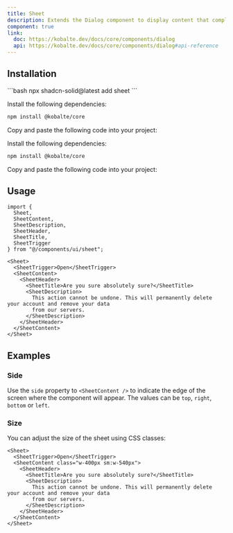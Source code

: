 ```yaml
---
title: Sheet
description: Extends the Dialog component to display content that complements the main content of the screen.
component: true
link:
  doc: https://kobalte.dev/docs/core/components/dialog
  api: https://kobalte.dev/docs/core/components/dialog#api-reference
---
```



<ComponentPreview name="sheet-demo" client:only="solid-js" />

## Installation

<ComponentInstallation client:only="solid-js">

<Fragment slot="cli">
```bash
npx shadcn-solid@latest add sheet
```
</Fragment>

<Step slot="tw">

<StepItem>Install the following dependencies:</StepItem>
```bash
npm install @kobalte/core
```

<StepItem>Copy and paste the following code into your project:</StepItem>
<ComponentSource name="sheet" client:only="solid-js" />

</Step>

<Step slot="uno">

<StepItem>Install the following dependencies:</StepItem>
```bash
npm install @kobalte/core
```

<StepItem>Copy and paste the following code into your project:</StepItem>
<ComponentSource name="sheet" client:only="solid-js" />

</Step>

</ComponentInstallation>

## Usage

```tsx
import {
  Sheet,
  SheetContent,
  SheetDescription,
  SheetHeader,
  SheetTitle,
  SheetTrigger
} from "@/components/ui/sheet";
```

```tsx
<Sheet>
  <SheetTrigger>Open</SheetTrigger>
  <SheetContent>
    <SheetHeader>
      <SheetTitle>Are you sure absolutely sure?</SheetTitle>
      <SheetDescription>
        This action cannot be undone. This will permanently delete your account and remove your data
        from our servers.
      </SheetDescription>
    </SheetHeader>
  </SheetContent>
</Sheet>
```

## Examples

### Side

Use the `side` property to `<SheetContent />` to indicate the edge of the screen where the component will appear. The values can be `top`, `right`, `bottom` or `left`.

<ComponentPreview name="sheet-side"  client:only="solid-js" />

### Size

You can adjust the size of the sheet using CSS classes:

```tsx {3}
<Sheet>
  <SheetTrigger>Open</SheetTrigger>
  <SheetContent class="w-400px sm:w-540px">
    <SheetHeader>
      <SheetTitle>Are you sure absolutely sure?</SheetTitle>
      <SheetDescription>
        This action cannot be undone. This will permanently delete your account and remove your data
        from our servers.
      </SheetDescription>
    </SheetHeader>
  </SheetContent>
</Sheet>
```